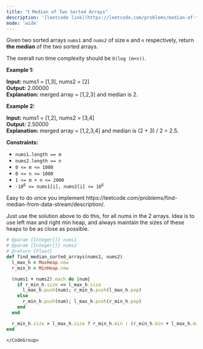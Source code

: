 ```yaml
---
title: "❗️ Median of Two Sorted Arrays"
description: '[leetcode link](https://leetcode.com/problems/median-of-two-sorted-arrays/description/)'
mode: 'wide'
---
```

<Tabs>
  <Tab title="Question" icon="circle-question" iconType="regular">
    <Card>
      <p>Given two sorted arrays <code>nums1</code> and <code>nums2</code> of size <code>m</code> and <code>n</code> respectively, return <strong>the median</strong> of the two sorted arrays.</p>  <p>The overall run time complexity should be <code>O(log (m+n))</code>.</p>   <p><strong class="example">Example 1:</strong></p>   <strong>Input:</strong> nums1 = [1,3], nums2 = [2] <br/> <strong>Output:</strong> 2.00000 <br/> <strong>Explanation:</strong> merged array = [1,2,3] and median is 2.   <p><strong class="example">Example 2:</strong></p>   <strong>Input:</strong> nums1 = [1,2], nums2 = [3,4] <br/> <strong>Output:</strong> 2.50000 <br/> <strong>Explanation:</strong> merged array = [1,2,3,4] and median is (2 + 3) / 2 = 2.5.    <p><strong>Constraints:</strong></p>  <ul>  <li><code>nums1.length == m</code></li>  <li><code>nums2.length == n</code></li>  <li><code>0 &lt;= m &lt;= 1000</code></li>  <li><code>0 &lt;= n &lt;= 1000</code></li>  <li><code>1 &lt;= m + n &lt;= 2000</code></li>  <li><code>-10<sup>6</sup> &lt;= nums1[i], nums2[i] &lt;= 10<sup>6</sup></code></li> </ul> 
    </Card>
  </Tab>
  <Tab title="Solution" icon="lightbulb" iconType="regular" >
    <Card>
      Easy to do once you implement https://leetcode.com/problems/find-median-from-data-stream/description/. 

Just use the solution above to do this, for all nums in the 2 arrays.
Idea is to use left max and right min heap, and always maintain the sizes of these heaps to be as close as possible.
</Card>
  <Expandable title="code">
    <CodeGroup dropdown>
```ruby title="Median of Two Sorted Arrays" lines
# @param {Integer[]} nums1
# @param {Integer[]} nums2
# @return {Float}
def find_median_sorted_arrays(nums1, nums2)
  l_max_h = MaxHeap.new
  r_min_h = MinHeap.new

  (nums1 + nums2).each do |num|
    if r_min_h.size <= l_max_h.size
      l_max_h.push(num); r_min_h.push(l_max_h.pop)
    else
      r_min_h.push(num); l_max_h.push(r_min_h.pop)
    end
  end

  r_min_h.size > l_max_h.size ? r_min_h.min : (r_min_h.min + l_max_h.max)/2.0
end
```
    </CodeGroup>
  </Expandable>
  </Tab>
</Tabs>